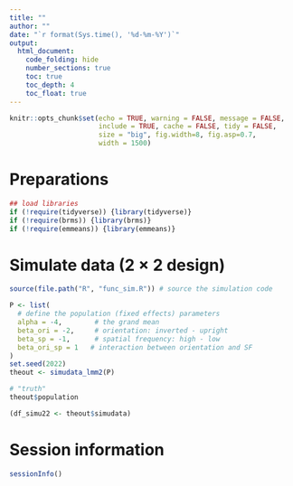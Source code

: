 ```yaml
---
title: ""
author: ""
date: "`r format(Sys.time(), '%d-%m-%Y')`"
output: 
  html_document:
    code_folding: hide
    number_sections: true
    toc: true
    toc_depth: 4
    toc_float: true
---
```


```r
knitr::opts_chunk$set(echo = TRUE, warning = FALSE, message = FALSE, 
                      include = TRUE, cache = FALSE, tidy = FALSE, 
                      size = "big", fig.width=8, fig.asp=0.7,
                      width = 1500)
```

# Preparations
```r
## load libraries
if (!require(tidyverse)) {library(tidyverse)}
if (!require(brms)) {library(brms)}
if (!require(emmeans)) {library(emmeans)}
```

# Simulate data (2 $\times$ 2 design)

```r
source(file.path("R", "func_sim.R")) # source the simulation code

P <- list(
  # define the population (fixed effects) parameters
  alpha = -4,        # the grand mean
  beta_ori = -2,     # orientation: inverted - upright
  beta_sp = -1,      # spatial frequency: high - low
  beta_ori_sp = 1   # interaction between orientation and SF
)
set.seed(2022)
theout <- simudata_lmm2(P)

# "truth"
theout$population
```

```r
(df_simu22 <- theout$simudata)
```


# Session information {.unlisted .unnumbered}
```r
sessionInfo()
```
